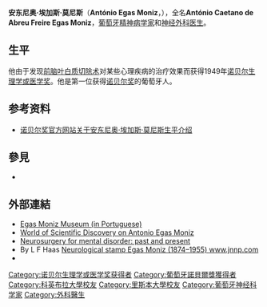 {{Infobox scientist
|name=安东尼奥·埃加斯·莫尼斯{{Nobel icon|1949年諾貝爾生理學或醫學獎|諾貝爾生理學或醫學獎}}<br>António Egas Moniz
|image= Moniz.jpg
|image_size=180px
|birth_name=António Caetano de Abreu Freire Egas Moniz <!--- but text says this wasn't his name until later! -->
|birth_date={{birth date|1874|11|29|df=yes}}
|birth_place=[[葡萄牙|葡萄牙]][[埃斯塔雷雅|埃斯塔雷雅]][[阿萬卡|阿萬卡]]
|death_date={{death date and age|1955|12|13|1874|11|29|df=yes}}
|death_place=葡萄牙[[里斯本|里斯本]]
|nationality=葡萄牙
|spouse=埃尔维拉(1884－1965)
|field=[[神經內科|神經內科]]
|work_institutions=[[科英布拉大學|科英布拉大學]] (1902)<br>[[里斯本大學|里斯本大學]] (1921－1944) 
|alma_mater=科英布拉大學
|doctoral_advisor=
|doctoral_students=
|known_for=[[前腦葉白質切除術|前腦葉白質切除術]]、[[腦血管造影術|腦血管造影術]]
|prizes            =1949年[[诺贝尔生理学或医学奖|诺贝尔生理学或医学奖]]
}}
'''安东尼奥·埃加斯·莫尼斯'''（'''António Egas Moniz'''，{{bd|1874年|11月29日|1955年|12月13日}}），全名'''António Caetano de Abreu Freire Egas Moniz'''，[[葡萄牙|葡萄牙]][[精神病|精神病学家]]和[[神经外科|神经外科医生]]。

==生平==
他由于发现[[前脑叶白质切除术|前脑叶白质切除术]]对某些心理疾病的治疗效果而获得1949年[[诺贝尔生理学或医学奖|诺贝尔生理学或医学奖]]。他是第一位获得[[诺贝尔奖|诺贝尔奖]]的葡萄牙人。

== 参考资料 ==
* [http://nobelprize.org/nobel_prizes/medicine/laureates/1949/moniz-bio.html 诺贝尔奖官方网站关于安东尼奥·埃加斯·莫尼斯生平介绍]{{Wayback|url=http://nobelprize.org/nobel_prizes/medicine/laureates/1949/moniz-bio.html |date=20070920014556 }}

==參見==
*{{le|沃爾特·弗理曼|Walter Jackson Freeman II}}

==外部連結==
*[https://web.archive.org/web/20080404032552/http://museuegasmoniz.cm-estarreja.pt/ Egas Moniz Museum (in Portuguese)]
*[http://www.bookrags.com/biography/antonio-egas-moniz-wsd/ World of Scientific Discovery on Antonio Egas Moniz] {{Wayback|url=http://www.bookrags.com/biography/antonio-egas-moniz-wsd/ |date=20181226102014 }}
*[http://apt.rcpsych.org/cgi/reprint/5/4/261.pdf Neurosurgery for mental disorder: past and present] {{Wayback|url=http://apt.rcpsych.org/cgi/reprint/5/4/261.pdf |date=20091211101611 }}
*By L F Haas [https://www.ncbi.nlm.nih.gov/pmc/articles/PMC1738411/pdf/v074p00653.pdf Neurological stamp Egas Moniz (1874–1955) www.jnnp.com ] {{Wayback|url=https://www.ncbi.nlm.nih.gov/pmc/articles/PMC1738411/pdf/v074p00653.pdf |date=20200218135008 }}
* {{tsl|en|template:Nobelprize}}

{{諾貝爾生理學或醫學獎獲得者 (1926年-1950年)}}
{{tsl|en|template:1949 Nobel Prize winners}}

{{Authority control}}
{{DEFAULTSORT:Moniz, Antonio Egas}}
[[Category:诺贝尔生理学或医学奖获得者|Category:诺贝尔生理学或医学奖获得者]]
[[Category:葡萄牙諾貝爾獎獲得者|Category:葡萄牙諾貝爾獎獲得者]]
[[Category:科英布拉大學校友|Category:科英布拉大學校友]]
[[Category:里斯本大學校友|Category:里斯本大學校友]]
[[Category:葡萄牙神经科学家|Category:葡萄牙神经科学家]]
[[Category:外科醫生|Category:外科醫生]]